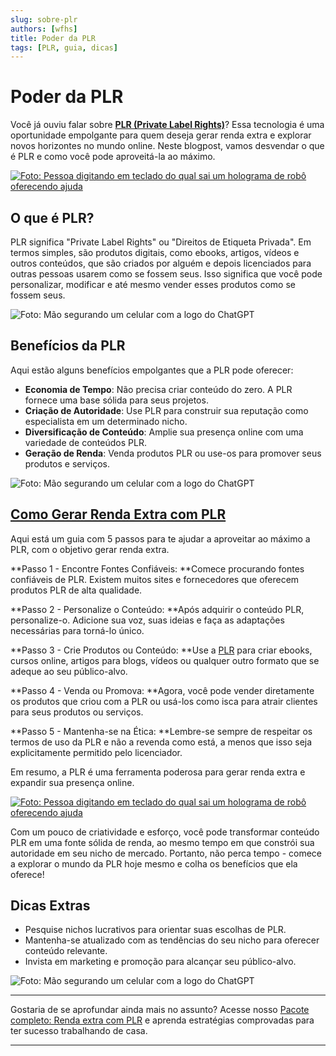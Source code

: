 ```yaml
---
slug: sobre-plr
authors: [wfhs]
title: Poder da PLR
tags: [PLR, guia, dicas]
---
```


# Poder da PLR

Você já ouviu falar sobre [**PLR (Private Label Rights)**](https://kiwify.app/xU2jZnx)? Essa tecnologia é uma oportunidade empolgante para quem deseja gerar renda extra e explorar novos horizontes no mundo online. Neste blogpost, vamos desvendar o que é PLR e como você pode aproveitá-la ao máximo. 

[![Foto: Pessoa digitando em teclado do qual sai um holograma de robô oferecendo ajuda](./img/plr_promo.jpg#rounded)](https://kiwify.app/xU2jZnx)

## O que é PLR?

PLR significa "Private Label Rights" ou "Direitos de Etiqueta Privada". Em termos simples, são produtos digitais, como ebooks, artigos, vídeos e outros conteúdos, que são criados por alguém e depois licenciados para outras pessoas usarem como se fossem seus. Isso significa que você pode personalizar, modificar e até mesmo vender esses produtos como se fossem seus.

![Foto: Mão segurando um celular com a logo do ChatGPT](./img/plr1.jpg#rounded)

## Benefícios da PLR

Aqui estão alguns benefícios empolgantes que a PLR pode oferecer:

- **Economia de Tempo**: Não precisa criar conteúdo do zero. A PLR fornece uma base sólida para seus projetos.
- **Criação de Autoridade**: Use PLR para construir sua reputação como especialista em um determinado nicho.
- **Diversificação de Conteúdo**: Amplie sua presença online com uma variedade de conteúdos PLR.
- **Geração de Renda**: Venda produtos PLR ou use-os para promover seus produtos e serviços.

![Foto: Mão segurando um celular com a logo do ChatGPT](./img/plr2.jpg#rounded)

## [Como Gerar Renda Extra com PLR](https://kiwify.app/xU2jZnx)

Aqui está um guia com 5 passos para te ajudar a aproveitar ao máximo a PLR, com o objetivo gerar renda extra.

**Passo 1 - Encontre Fontes Confiáveis: **Comece procurando fontes confiáveis de PLR. Existem muitos sites e fornecedores que oferecem produtos PLR de alta qualidade.

**Passo 2 - Personalize o Conteúdo: **Após adquirir o conteúdo PLR, personalize-o. Adicione sua voz, suas ideias e faça as adaptações necessárias para torná-lo único.

**Passo 3 - Crie Produtos ou Conteúdo: **Use a [PLR](https://kiwify.app/xU2jZnx) para criar ebooks, cursos online, artigos para blogs, vídeos ou qualquer outro formato que se adeque ao seu público-alvo.

**Passo 4 - Venda ou Promova: **Agora, você pode vender diretamente os produtos que criou com a PLR ou usá-los como isca para atrair clientes para seus produtos ou serviços.

**Passo 5 - Mantenha-se na Ética: **Lembre-se sempre de respeitar os termos de uso da PLR e não a revenda como está, a menos que isso seja explicitamente permitido pelo licenciador.

Em resumo, a PLR é uma ferramenta poderosa para gerar renda extra e expandir sua presença online. 

[![Foto: Pessoa digitando em teclado do qual sai um holograma de robô oferecendo ajuda](./img/plr.jpg#rounded)](https://kiwify.app/xU2jZnx)

Com um pouco de criatividade e esforço, você pode transformar conteúdo PLR em uma fonte sólida de renda, ao mesmo tempo em que constrói sua autoridade em seu nicho de mercado. Portanto, não perca tempo - comece a explorar o mundo da PLR hoje mesmo e colha os benefícios que ela oferece!

## Dicas Extras

- Pesquise nichos lucrativos para orientar suas escolhas de PLR.
- Mantenha-se atualizado com as tendências do seu nicho para oferecer conteúdo relevante.
- Invista em marketing e promoção para alcançar seu público-alvo.

![Foto: Mão segurando um celular com a logo do ChatGPT](./img/plr.jpg#rounded)

<hr/>
Gostaria de se aprofundar ainda mais no assunto? Acesse nosso <a href="https://kiwify.app/xU2jZnx">Pacote completo: Renda extra com PLR</a> e aprenda estratégias comprovadas para ter sucesso trabalhando de casa. <br />
<hr/>
